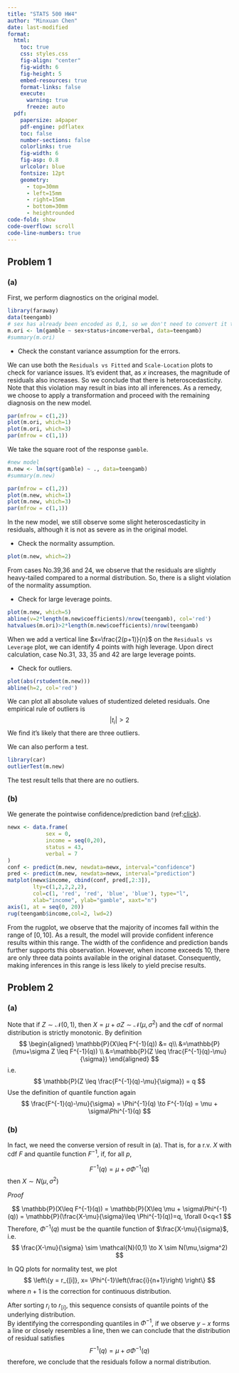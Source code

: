 ```yaml
---
title: "STATS 500 HW4"
author: "Minxuan Chen"
date: last-modified
format:
  html:
    toc: true
    css: styles.css
    fig-align: "center"
    fig-width: 6
    fig-height: 5
    embed-resources: true
    format-links: false
    execute:
      warning: true
      freeze: auto
  pdf:
    papersize: a4paper
    pdf-engine: pdflatex
    toc: false
    number-sections: false
    colorlinks: true
    fig-width: 6
    fig-asp: 0.8
    urlcolor: blue
    fontsize: 12pt
    geometry:
      - top=30mm
      - left=15mm
      - right=15mm
      - bottom=30mm
      - heightrounded
code-fold: show
code-overflow: scroll
code-line-numbers: true
---
```


```{=latex}
% Trigger ToC creation in LaTeX
\tableofcontents
\thispagestyle{empty}
\vspace{20pt}
Github repo: \url{https://github.com/PKUniiiiice/STATS_500}

\newpage

\setcounter{page}{1}
```

## Problem 1
### (a)
First, we perform diagnostics on the original model.
```r
library(faraway)
data(teengamb)
# sex has already been encoded as 0,1, so we don't need to convert it to factor
m.ori <- lm(gamble ~ sex+status+income+verbal, data=teengamb)
#summary(m.ori)
```

* Check the constant variance assumption for the errors.

We can use both the `Residuals vs Fitted` and `Scale-Location` plots to check for variance issues. It's evident that, as $x$ increases, the magnitude of residuals also increases. So we conclude that there is  heteroscedasticity. Note that this violation may result in bias into all inferences. As a remedy, we choose to apply a transformation and proceed with the remaining diagnosis on the new model.

```r
par(mfrow = c(1,2))
plot(m.ori, which=1)
plot(m.ori, which=3)
par(mfrow = c(1,1))
```

We take the square root of the response `gamble`.
```r
#new model
m.new <- lm(sqrt(gamble) ~ ., data=teengamb)
#summary(m.new)

par(mfrow = c(1,2))
plot(m.new, which=1)
plot(m.new, which=3)
par(mfrow = c(1,1))
```

In the new model, we still observe some slight heteroscedasticity in residuals, although it is not as severe as in the original model.


* Check the normality assumption.   
```r
plot(m.new, which=2)
```

From cases No.39,36 and 24, we observe that the residuals are slightly heavy-tailed compared to a normal distribution. So, there is a slight violation of the normality assumption.

* Check for large leverage points.
```r
plot(m.new, which=5)
abline(v=2*length(m.new$coefficients)/nrow(teengamb), col='red')
hatvalues(m.ori)>2*length(m.new$coefficients)/nrow(teengamb)
```

When we add a vertical line $x=\frac{2(p+1)}{n}$ on the `Residuals vs Leverage` plot, we can identify 4 points with high leverage. Upon direct calculation, case No.31, 33, 35 and 42 are large leverage points.

* Check for outliers.
```r
plot(abs(rstudent(m.new)))
abline(h=2, col='red')
```

We can plot all absolute values of studentized deleted residuals. One empirical rule of outliers is
$$
|t_i|>2
$$
We find it's likely that there are three outliers.

We can also perform a test.
```r
library(car)
outlierTest(m.new)
```
The test result tells that there are no outliers.

### (b)
We generate the pointwise confidence/prediction band (ref:[click](https://en.wikipedia.org/wiki/Confidence_and_prediction_bands)).
```r
newx <- data.frame(
            sex = 0,
            income = seq(0,20),
            status = 43,
            verbal = 7
)
conf <- predict(m.new, newdata=newx, interval="confidence")
pred <- predict(m.new, newdata=newx, interval="prediction")
matplot(newx$income, cbind(conf, pred[,2:3]),
        lty=c(1,2,2,2,2),
        col=c(1, 'red', 'red', 'blue', 'blue'), type="l",
        xlab="income", ylab="gamble", xaxt="n")
axis(1, at = seq(0, 20))
rug(teengamb$income,col=2, lwd=2)
```

From the rugplot, we observe that the majority of incomes fall within the range of $[0, 10]$. As a result, the model will provide confident inference results within this range. The width of the confidence and prediction bands further supports this observation. However, when income exceeds 10, there are only three data points available in the original dataset. Consequently, making inferences in this range is less likely to yield precise results.





## Problem 2
### (a)
Note that if $Z \sim \mathcal{N}(0,1)$, then $X=\mu+\sigma Z \sim \mathcal{N}(\mu, \sigma^2)$ and the cdf of normal distribution is strictly monotonic. By definition
$$
\begin{aligned}
\mathbb{P}(X\leq F^{-1}(q)) &= q\\
&=\mathbb{P}(\mu+\sigma Z \leq  F^{-1}(q)) \\
&=\mathbb{P}(Z \leq \frac{F^{-1}(q)-\mu}{\sigma})
\end{aligned}
$$
i.e.
$$
\mathbb{P}(Z \leq \frac{F^{-1}(q)-\mu}{\sigma}) = q
$$
Use the definition of quantile function again
$$
\frac{F^{-1}(q)-\mu}{\sigma} = \Phi^{-1}(q) \to F^{-1}(q) = \mu + \sigma\Phi^{-1}(q)
$$

### (b)
In fact, we need the converse version of result in (a). That is, for a r.v. $X$ with cdf $F$ and quantile function $F^{-1}$, if, for all $p$,

$$F^{-1}(q) = \mu + \sigma\Phi^{-1}(q)$$
then $X \sim N(\mu,\sigma^2)$

*Proof*

$$
\mathbb{P}(X\leq F^{-1}(q)) = \mathbb{P}(X\leq \mu + \sigma\Phi^{-1}(q)) = 
\mathbb{P}(\frac{X-\mu}{\sigma}\leq \Phi^{-1}(q))=q, \forall 0<q<1 
$$
Therefore, $\Phi^{-1}(q)$ must be the quantile
function of $\frac{X-\mu}{\sigma}$, i.e.
$$
\frac{X-\mu}{\sigma} \sim \mathcal{N}(0,1) \to X \sim N(\mu,\sigma^2)
$$


In QQ plots for normality test, we plot
$$
\left\{y = r_{[i]}, x=  \Phi^{-1}\left(\frac{i}{n+1}\right) \right\}
$$
where $n+1$ is the correction for continuous distribution.

After sorting $r_i$ to $r_{[i]}$, this sequence consists of quantile points of the underlying distribution.        
By identifying the corresponding quantiles in $\Phi^{-1}$, if we observe $y-x$ forms a line or closely resembles a line, then we can conclude that the distribution of residual satisfies
$$
F^{-1}(q) = \mu + \sigma\Phi^{-1}(q)
$$
therefore, we conclude that the residuals follow a normal distribution.








